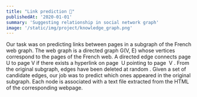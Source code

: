 ```yaml
---
title: "Link prediction 🔗"
publishedAt: '2020-01-01'
summary: 'Suggesting relationship in social network graph'
image: '/static/img/project/knowledge_graph.png'
---
```

Our task was on predicting links between pages in a subgraph of the French web graph. The web graph is a directed graph G(V, E) whose vertices correspond to the pages of the French web. A directed edge connects page U to page V if there exists a hyperlink on page ​ U pointing to page ​ V . From the original subgraph, edges have been deleted at random​ . Given a set of candidate edges, our job was to predict which ones appeared in the original subgraph. Each node is associated with a text file extracted from the HTML of the corresponding webpage.
